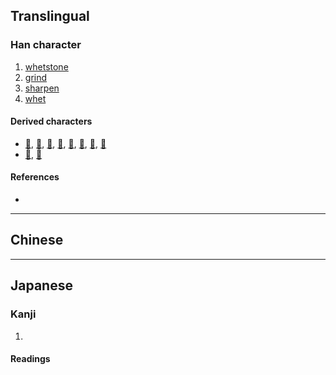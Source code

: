 {{also|厲}}
{{character info}}
==Translingual==

===Han character===
{{Han char|rn=27|rad=厂|as=03|sn=5|four=|canj=MMS|ids=⿸厂万}}

# [[whetstone]]
# [[grind]]
# [[sharpen]]
# [[whet]]

====Derived characters====
* [[𪵱]], [[𤇃]], [[砺]], [[粝]], [[蛎]], [[䥿]], [[励]], [[𫟫]]
* [[𭎅]], [[𫥵]]

====References====
* {{Han ref|kx=0160.251|dkj=02902|dj=0367.110|hdz=10068.080|uh=5389|ud=21385}}

----

==Chinese==
{{zh-see|厲}}

----

==Japanese==
{{ja-kanji forms|厉|厲|ex=y}}

===Kanji===
{{ja-kanji|grade=|rs=厂万|kyu=厲}}

# {{ja-ex shin|厲|sort=厂万}}

====Readings====
{{ja-readings
|goon=らい<らい
|kanon=らい<らい, れい<れい
|on=れち, れつ
|kun=きつい, と, とぐ, こする
}}